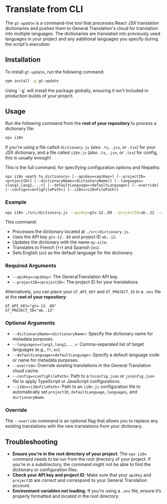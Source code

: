 
# Translate from CLI

The `gt-update` is a command-line tool that processes React JSX translation dictionaries and pushes them to General Translation's cloud for translation into multiple languages. The dictionaries are translated into previously used languages in your project and any additional languages you specify during the script's execution.

## Installation

To install `gt-update`, run the following command:

```bash copy
npm install -g gt-update
```

<Callout type="info">
Using `-g` will install the package globally, ensuring it isn't included in production builds of your project.
</Callout>

## Usage

Run the following command from the **root of your repository** to process a dictionary file:

```bash copy
npx i18n
```

If you're using a file called `dictionary.js` (also `.ts`, `.jsx`, or `.tsx`) for your JSX dictionary, and a file called `i18n.js` (also `.ts`, `.jsx`, or `.tsx`) for config, this is usually enough!

This is the full command, for specifying configuration options and filepaths:


```text
npx i18n <path_to_dictionary> [--apiKey=<apiKey>] [--projectID=<projectID>] [--dictionaryName=<dictionaryName>] [--languages=<lang1,lang2,...>] [--defaultLanguage=<defaultLanguage>] [--override] [--config=<configFilePath>] [--i18n=<i18nFilePath>]
```

### Example

```bash
npx i18n ./src/dictionary.js --apiKey=gtx-12..89 --projectID=ab..12 --dictionaryName=my-site --languages=fr,es --defaultLanguage=en
```

This command:
- Processes the dictionary located at `./src/dictionary.js`.
- Uses the API key `gtx-12..89` and project ID `ab..12`.
- Updates the dictionary with the name `my-site`.
- Translates to French (`fr`) and Spanish (`es`).
- Sets English (`en`) as the default language for the dictionary.

### Required Arguments

- `--apiKey=<apiKey>`: The GeneralTranslation API key.
- `--projectID=<projectID>`: The project ID for your translations.

Alternatively, you can place your `GT_API_KEY` and `GT_PROJECT_ID` in a `.env` file at the **root of your repository**:

```.env
GT_API_KEY="gtx-12..89"
GT_PROJECT_ID="ab..12"
```

### Optional Arguments

- `--dictionaryName=<dictionaryName>`: Specify the dictionary name for metadata purposes.
- `--languages=<lang1,lang2,...>`: Comma-separated list of target languages (e.g., `fr`, `es`).
- `--defaultLanguage=<defaultLanguage>`: Specify a default language code or name for metadata purposes.
- `--override`: Override existing translations in the General Translation cloud cache.
- `--config=<configFilePath>`: Path to a `tsconfig.json` or `jsconfig.json` file to apply TypeScript or JavaScript configurations.
- `--i18n=<i18nFilePath>`: Path to an `i18n.js` configuration file to automatically set `projectID`, `defaultLanguage`, `languages`, and `dictionaryName`.

### Override

The `--override` command is an optional flag that allows you to replace any existing translations with the new translations from your dictionary.

## Troubleshooting

- **Ensure you're in the root directory of your project**: The `npx i18n` command needs to be run from the root directory of your project. If you're in a subdirectory, the command might not be able to find the dictionary or configuration files.
- **Check your API key and project ID**: Make sure that your `apiKey` and `projectID` are correct and correspond to your General Translation account.
- **Environment variables not loading**: If you’re using a `.env` file, ensure it’s properly formatted and located in the root directory.